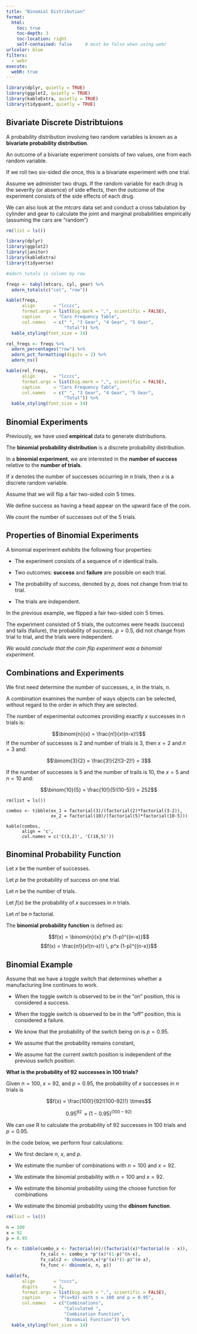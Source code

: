 ```yaml
---
title: "Binomial Distribution"
format:
  html:
    toc: true
    toc-depth: 3
    toc-location: right
    self-contained: false     # must be false when using webr
urlcolor: blue
filters:
  - webr
execute:
  webR: true
---
```


```r

library(dplyr, quietly = TRUE)
library(ggplot2, quietly = TRUE)
library(kableExtra, quietly = TRUE)
library(tidyquant, quietly = TRUE)

```

## Bivariate Discrete Distribtuions

A probability distribution involving two random variables is known as a **bivariate probability distribution**.

An outcome of a bivariate experiment consists of two values, one from each random variable.

If we roll two six-sided die once, this is a bivariate experiment with one trial.

Assume we administer two drugs. If the random variable for each drug is the severity (or absence) of side effects, then the outcome of the experiment consists of the side effects of each drug.

We can also look at the *mtcars* data set and conduct a cross tabulation by cylinder and gear to calculate the joint and marginal probabilities empirically (assuming the cars are "random")

```r

rm(list = ls())

library(dplyr)
library(ggplot2)
library(janitor)
library(kableExtra)
library(tidyverse)

#adorn_totals is column by row

freqs <- tabyl(mtcars, cyl, gear) %>%
  adorn_totals(c("col", "row"))

kable(freqs,
      align       = "lcccc", 
      format.args = list(big.mark = ",", scientific = FALSE),
      caption     = "Cars Frequency Table",
      col.names   = c(" ", "3 Gear", "4 Gear", "5 Gear", 
                      "Total")) %>%
  kable_styling(font_size = 14)

rel_freqs <- freqs %>%
  adorn_percentages("row") %>%
  adorn_pct_formatting(digits = 2) %>%
  adorn_ns()

kable(rel_freqs,
      align       = "lcccc", 
      format.args = list(big.mark = ",", scientific = FALSE),
      caption     = "Cars Frequency Table",
      col.names   = c(" ", "3 Gear", "4 Gear", "5 Gear", 
                      "Total")) %>%
  kable_styling(font_size = 14)

```

## Binomial Experiments

Previously, we have used **empirical** data to generate distributions.

The **binomial probability distribution** is a discrete probability distribution.

In a **binomial experiment**, we are interested in the **number of success** relative to the **number of trials**.

If $x$ denotes the number of successes occurring in $n$ trials, then $x$ is a discrete random variable.

Assume that we will flip a fair two-sided coin 5 times.

We define success as having a head appear on the upward face of the coin.

We count the number of successes out of the 5 trials.

## Properties of Binomial Experiments

A binomial experiment exhibits the following four properties:

-   The experiment consists of a sequence of $n$ identical trails.

-   Two outcomes: **success** and **failure** are possible on each trial.

-   The probability of success, denoted by $p$, does not change from trial to trial.

-   The trials are independent.

In the previous example, we flipped a fair two-sided coin 5 times.

The experiment consisted of 5 trials, the outcomes were heads (success) and tails (failure), the probability of success, $p = 0.5$, did not change from trial to trial, and the trials were independent.

*We would conclude that the coin flip experiment was a binomial experiment.*

## Combinations and Experiments

We first need determine the number of successes, $x$, in the trials, $n$.

A combination examines the number of ways objects can be selected, without regard to the order in which they are selected.

The number of experimental outcomes providing exactly $x$ successes in $n$ trials is:

$$\binom{n}{x} = \frac{n!}{x!(n-x)!}$$ If the number of successes is 2 and number of trials is 3, then $x = 2$ and $n = 3$ and:

$$\binom{3}{2} = \frac{3!}{2!(3-2)!} = 3$$

If the number of successes is 5 and the number of trails is 10, the $x = 5$ and $n = 10$ and:

$$\binom{10}{5} = \frac{10!}{5!(10-5)!} = 252$$

```webr-r

rm(list = ls())

combos <- tibble(ex_1 = factorial(3)/(factorial(2)*factorial(3-2)),
                 ex_2 = factorial(10)/(factorial(5)*factorial(10-5)))

kable(combos,
      align = 'c',
      col.names = c('C(3,2)', 'C(10,5)'))

```

## Binominal Probability Function

Let $x$ be the number of successes.

Let $p$ be the probability of success on one trial.

Let $n$ be the number of trials.

Let $f(x)$ be the probability of $x$ successes in $n$ trials.

Let $n!$ be $n$ factorial.

The **binomial probability function** is defined as:

$$f(x) = \binom{n}{x} p^x (1-p)^{(n-x)}$$ $$f(x) = \frac{n!}{x!(n-x)!} \, p^x (1-p)^{(n-x)}$$

## Binomial Example

Assume that we have a toggle switch that determines whether a manufacturing line continues to work.

-   When the toggle switch is observed to be in the "on" position, this is considered a success.

-   When the toggle switch is observed to be in the "off" position, this is considered a failure.

-   We know that the probability of the switch being on is $p = 0.95$.

-   We assume that the probability remains constant,

-   We assume hat the current switch position is independent of the previous switch position.

**What is the probability of 92 successes in 100 trials?**

Given $n = 100$, $x = 92$, and $p = 0.95$, the probability of $x$ successes in $n$ trials is

$$f(x) = \frac{100!}{92!(100-92)!} \times$$

$$0.95^{92} \, \times (1-0.95)^{(100-92)}$$

We can use R to calculate the probability of 92 successes in 100 trials and $p=0.95$.

In the code below, we perform four calculations:

-   We first declare $n$, $x$, and $p$.

-   We estimate the number of combinations with $n = 100$ and $x = 92$.

-   We estimate the binomial probability with $n = 100$ and $x = 92$.

-   We estimate the binomial probability using the choose function for combinations

-   We estimate the binomial probability using the **dbinom function**.

```r

rm(list = ls())

n = 100
x = 92
p = 0.95

fx <- tibble(combo_x <- factorial(n)/(factorial(x)*factorial(n - x)),
             fx_calc <- combo_x *p^(x)*(1-p)^(n-x),
             fx_calc2 <- choose(n,x)*p^(x)*(1-p)^(n-x),
             fx_func <- dbinom(x, n, p))

kable(fx,
      align       = "cccc", 
      digits      = 3,
      format.args = list(big.mark = ",", scientific = FALSE),
      caption     = "P(x=92) with n = 100 and p = 0.95",
      col.names   = c("Combinations",
                      "Calculated ", 
                      "Combination Function", 
                      "Binomial Function")) %>%
  kable_styling(font_size = 14)


```
